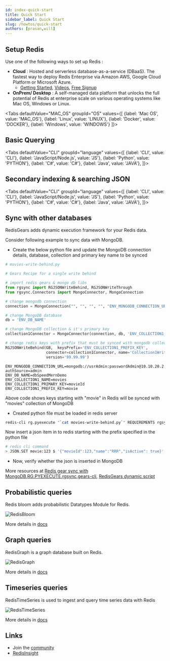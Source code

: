 ```yaml
---
id: index-quick-start
title: Quick Start
sidebar_label: Quick Start
slug: /howtos/quick-start
authors: [prasan,will]
---
```











<Authors frontMatter={frontMatter} />

<div class="cst-tabs-page">

## Setup Redis

Use one of the following ways to set up Redis :

- **Cloud** : Hosted and serverless database-as-a-service (DBaaS). The fastest way to deploy Redis Enterprise via Amazon AWS, Google Cloud Platform or Microsoft Azure.
  - [Getting Started](/create/rediscloud), [Videos](https://www.youtube.com/playlist?list=PL83Wfqi-zYZG6uGxBagsbqjpsi2XBEj1K),
    [Free Signup](https://app.redislabs.com/#/login)
- **OnPrem/ Desktop** : A self-managed data platform that unlocks the full potential of Redis at enterprise scale on various operating systems like Mac OS, Windows or Linux.

<Tabs
  defaultValue="MAC_OS"
  groupId="OS"
  values={[
    {label: 'Mac OS', value: 'MAC_OS'},
    {label: 'Linux', value: 'LINUX'},
    {label: 'Docker', value: 'DOCKER'},
    {label: 'Windows', value: 'WINDOWS'}
  ]}>

<TabItem value="MAC_OS">

<MacOsSetup />

</TabItem>

<TabItem value="LINUX">

<LinuxSetup />

</TabItem>
<TabItem value="DOCKER">

<DockerSetup />

</TabItem>

<TabItem value="WINDOWS">

<WindowsSetup />

</TabItem>

</Tabs>

## Basic Querying

<Tabs
  defaultValue="CLI"
  groupId="language"
  values={[
    {label: 'CLI', value: 'CLI'},
    {label: 'JavaScript/Node.js', value: 'JS'},
    {label: 'Python', value: 'PYTHON'},
    {label: 'C#', value: 'C#'},
    {label: 'Java', value: 'JAVA'},
  ]}>

<TabItem value="CLI">

<CliBasicQuerying />

</TabItem>

<TabItem value="JS">

<NodeBasicQuerying />

</TabItem>

<TabItem value="PYTHON">

<PythonBasicQuerying />

</TabItem>

<TabItem value="C#">

<CSharpBasicQuerying />

</TabItem>

<TabItem value="JAVA">

<JavaBasicQuerying />

</TabItem>
</Tabs>

## Secondary indexing & searching JSON

<Tabs
  defaultValue="CLI"
  groupId="language"
  values={[
    {label: 'CLI', value: 'CLI'},
    {label: 'JavaScript/Node.js', value: 'JS'},
    {label: 'Python', value: 'PYTHON'},
    {label: 'C#', value: 'C#'},
    {label: 'Java', value: 'JAVA'},
]}>

<TabItem value="CLI">

<CliSecondaryIndexing />

</TabItem>

<TabItem value="JS">

<NodeSecondaryIndexing />

</TabItem>

<TabItem value="PYTHON">

<PythonSecondaryIndexing />

</TabItem>

<TabItem value="C#">

<CSharpSecondaryIndexing />

</TabItem>

<TabItem value="JAVA">

<JavaSecondaryIndexing />

</TabItem>
</Tabs>

## Sync with other databases

RedisGears adds dynamic execution framework for your Redis data.

Consider following example to sync data with MongoDB.

- Create the below python file and update the MongoDB connection details, database, collection and primary key name to be synced

```python
# movies-write-behind.py

# Gears Recipe for a single write behind

# import redis gears & mongo db libs
from rgsync import RGJSONWriteBehind, RGJSONWriteThrough
from rgsync.Connectors import MongoConnector, MongoConnection

# change mongodb connection
connection = MongoConnection("", "", "", "", "ENV_MONGODB_CONNECTION_URL")

# change MongoDB database
db = 'ENV_DB_NAME'

# change MongoDB collection & it's primary key
collection1Connector = MongoConnector(connection, db, 'ENV_COLLECTION1_NAME', 'ENV_COLLECTION1_PRIMARY_KEY')

# change redis keys with prefix that must be synced with mongodb collection
RGJSONWriteBehind(GB,  keysPrefix='ENV_COLLECTION1_PREFIX_KEY',
                  connector=collection1Connector, name='Collection1WriteBehind',
                  version='99.99.99')
```

```env
ENV_MONGODB_CONNECTION_URL=mongodb://usrAdmin:passwordAdmin@10.10.20.2:27017/dbSpeedMernDemo?authSource=admin
ENV_DB_NAME=dbSpeedMernDemo
ENV_COLLECTION1_NAME=movies
ENV_COLLECTION1_PRIMARY_KEY=movieId
ENV_COLLECTION1_PREFIX_KEY=movie
```

Above code shows keys starting with "movie" in Redis will be synced with "movies" collection of MongoDB

- Created python file must be loaded in redis server

```sh
redis-cli rg.pyexecute "`cat movies-write-behind.py`" REQUIREMENTS rgsync pymongo==3.12.0
```

Now insert a json item in to redis starting with the prefix specified in the python file

```sh
# redis cli command
> JSON.SET movie:123 $ '{"movieId":123,"name":"RRR","isActive": true}'
```

- Now, verify whether the json is inserted in MongoDB

More resources at [Redis gear sync with MongoDB](https://github.com/RedisGears/rgsync/tree/master/examples/mongo),[RG.PYEXECUTE](https://oss.redis.com/redisgears/commands.html#rgpyexecute),[rgsync](https://github.com/RedisGears/rgsync#running-the-recipe),[gears-cli](https://github.com/RedisGears/gears-cli), [RedisGears dynamic script](/howtos/redisgears)

## Probabilistic queries

Redis bloom adds probabilistic Datatypes Module for Redis.

![RedisBloom](./images/redis-bloom.svg)

More details in [docs](https://redis.io/docs/stack/bloom/)

## Graph queries

RedisGraph is a graph database built on Redis.

![RedisGraph](./images/redis-graph.svg)

More details in [docs](https://redis.io/docs/stack/graph/)

## Timeseries queries

RedisTimeSeries is used to ingest and query time series data with Redis

![RedisTimeSeries](./images/redis-timeseries.svg)

More details in [docs](https://redis.io/docs/stack/timeseries/)

## Links

- Join the [community](/community/)
- [RedisInsight](https://redis.com/redis-enterprise/redis-insight/)

</div>

